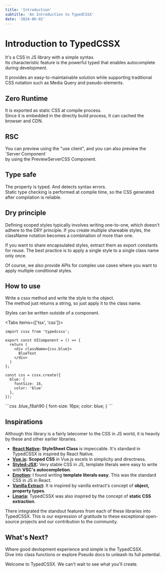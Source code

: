 ```yaml
---
title: 'Introduction'
subtitle: 'An Introduction to TypedCSSX'
date: '2024-06-02'
---
```


<TocBot />

# Introduction to TypedCSSX
It's a CSS in JS library with a simple syntax.  
Its characteristic feature is the powerful typed that enables autocomplete during development.

It provides an easy-to-maintainable solution while supporting traditional CSS notation such as Media Query and pseudo-elements.

## Zero Runtime
It is exported as static CSS at compile process.  
Since it is embedded in the directly build process, It can cached the browser and CDN.


## RSC
You can preview using the "use client", and you can also preview the \`Server Component\`  
by using the PreviewServerCSS Component.

## Type safe
The property is typed. And detects syntax errors.  
Static type checking is performed at compile time, so the CSS generated after compilation is reliable.

## Dry principle
Defining scoped styles typically involves writing one-to-one, which doesn't adhere to the DRY principle.
If you create multiple shareable styles, the className notation becomes a combination of more than one.

If you want to share encapsulated styles, extract them as export constants for reuse.
The best practice is to apply a single style to a single class name only once.

Of course, we also provide APIs for complex use cases where you want to apply multiple conditional styles.

## How to use
Write a cssx method and write the style to the object.  
The method just returns a string, so just apply it to the class name.  

Styles can be written outside of a component.


<Tabs items={['tsx', 'css']}>
  <Tab>
```tsx title="Component.tsx"
import cssx from 'typedcssx';

export const UIComponent = () => {
  return (
    <div className={css.blue}>
      BlueText
    </div>
  )
};

const css = cssx.create({
  blue: {
    fontSize: 16,
    color: 'blue'
  },
});
```
  </Tab>
  <Tab>
```css
.blue_f8ah90 {
  font-size: 16px;
  color: blue;
}
```
  </Tab>
</Tabs>

## Inspirations
Although this library is a fairly latecomer to the CSS in JS world, it is heavily by these and other earlier libraries.

- **[React Native](https://reactnative.dev/):** **StyleSheet Class** is impeccable. It's standard in TypedCSSX is inspired by React Native.
- **[Vue.js](https://vuejs.org/):** **Scoped CSS** in Vue.js excels in simplicity and directness.
- **[Styled-JSX](https://styled-system.com/):** Very stable CSS in JS, template literals were easy to write with **VSC's autocompletion**.
- **[Emotion](https://emotion.sh/docs/introduction/):** I found writing **template literals easy**. This was the standard CSS in JS in React.
- **[Vanilla Extract](https://vanilla-extract.style/):** It is inspired by vanilla extract's concept of **object, property types**.
- **[Linaria](https://github.com/callstack/linaria):**  TypedCSSX was also inspired by the concept of **static CSS extraction**.

There integrated the standout features from each of these libraries into TypedCSSX. This is our expression of gratitude to these exceptional open-source projects and our contribution to the community.

## What's Next?

Where good devlopment experience and simple is the TypedCSSX.  
Dive into class functions or explore Pseudo docs to unleash its full potential.

Welcome to TypedCSSX. We can't wait to see what you'll create.